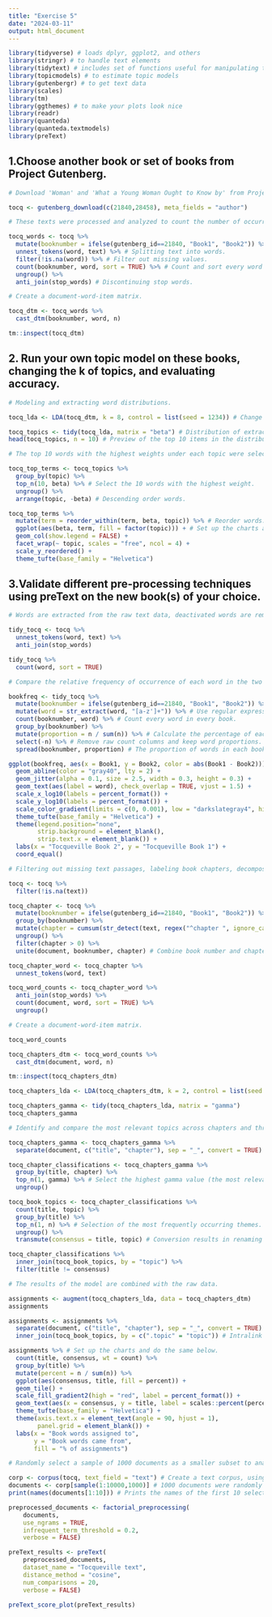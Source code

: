 ```yaml
---
title: "Exercise 5"
date: "2024-03-11"
output: html_document
---
```


```r
library(tidyverse) # loads dplyr, ggplot2, and others
library(stringr) # to handle text elements
library(tidytext) # includes set of functions useful for manipulating text
library(topicmodels) # to estimate topic models
library(gutenbergr) # to get text data
library(scales)
library(tm)
library(ggthemes) # to make your plots look nice
library(readr)
library(quanteda)
library(quanteda.textmodels)
library(preText)
```

## 1.Choose another book or set of books from Project Gutenberg.

```r
# Download 'Woman' and 'What a Young Woman Ought to Know by' from Project Gutenberg.

tocq <- gutenberg_download(c(21840,28458), meta_fields = "author")
```

```r
# These texts were processed and analyzed to count the number of occurrences of each word (after removing the deactivated words) in each book.

tocq_words <- tocq %>%
  mutate(booknumber = ifelse(gutenberg_id==21840, "Book1", "Book2")) %>% # Assigning book numbers to each book.
  unnest_tokens(word, text) %>% # Splitting text into words.
  filter(!is.na(word)) %>% # Filter out missing values.
  count(booknumber, word, sort = TRUE) %>% # Count and sort every word in every book.
  ungroup() %>%
  anti_join(stop_words) # Discontinuing stop words.
```

```r
# Create a document-word-item matrix.

tocq_dtm <- tocq_words %>%
  cast_dtm(booknumber, word, n)

tm::inspect(tocq_dtm)
```

## 2. Run your own topic model on these books, changing the k of topics, and evaluating accuracy.

```r
# Modeling and extracting word distributions.

tocq_lda <- LDA(tocq_dtm, k = 8, control = list(seed = 1234)) # Change the K value as requested in the question.

tocq_topics <- tidy(tocq_lda, matrix = "beta") # Distribution of extracted subject terms.
head(tocq_topics, n = 10) # Preview of the top 10 items in the distribution of subject terms.
```

```r
# The top 10 words with the highest weights under each topic were selected and visualized using the ggplot2 package.

tocq_top_terms <- tocq_topics %>%
  group_by(topic) %>%
  top_n(10, beta) %>% # Select the 10 words with the highest weight.
  ungroup() %>%
  arrange(topic, -beta) # Descending order words.

tocq_top_terms %>% 
  mutate(term = reorder_within(term, beta, topic)) %>% # Reorder words.
  ggplot(aes(beta, term, fill = factor(topic))) + # Set up the charts and do the same below.
  geom_col(show.legend = FALSE) +
  facet_wrap(~ topic, scales = "free", ncol = 4) +
  scale_y_reordered() +
  theme_tufte(base_family = "Helvetica")
```

## 3.Validate different pre-processing techniques using preText on the new book(s) of your choice.

```r
# Words are extracted from the raw text data, deactivated words are removed, and the frequency of occurrence of the remaining words is calculated.

tidy_tocq <- tocq %>%
  unnest_tokens(word, text) %>%
  anti_join(stop_words)

tidy_tocq %>%
  count(word, sort = TRUE)
```

```r
# Compare the relative frequency of occurrence of each word in the two books.

bookfreq <- tidy_tocq %>%
  mutate(booknumber = ifelse(gutenberg_id==21840, "Book1", "Book2")) %>% # Assigning book numbers.
  mutate(word = str_extract(word, "[a-z']+")) %>% # Use regular expressions to extract words, making sure to include only letters and apostrophes.
  count(booknumber, word) %>% # Count every word in every book.
  group_by(booknumber) %>%
  mutate(proportion = n / sum(n)) %>% # Calculate the percentage of each word in the book it is in.
  select(-n) %>% # Remove raw count columns and keep word proportions.
  spread(booknumber, proportion) # The proportion of words in each book as a column.

ggplot(bookfreq, aes(x = Book1, y = Book2, color = abs(Book1 - Book2))) + # Set up the charts and do the same below.
  geom_abline(color = "gray40", lty = 2) +
  geom_jitter(alpha = 0.1, size = 2.5, width = 0.3, height = 0.3) +
  geom_text(aes(label = word), check_overlap = TRUE, vjust = 1.5) +
  scale_x_log10(labels = percent_format()) +
  scale_y_log10(labels = percent_format()) +
  scale_color_gradient(limits = c(0, 0.001), low = "darkslategray4", high = "gray75") +
  theme_tufte(base_family = "Helvetica") +
  theme(legend.position="none", 
        strip.background = element_blank(), 
        strip.text.x = element_blank()) +
  labs(x = "Tocqueville Book 2", y = "Tocqueville Book 1") +
  coord_equal()
```

```r
# Filtering out missing text passages, labeling book chapters, decomposing text into words, and calculating the frequency of occurrence of words other than stop words in each chapter.

tocq <- tocq %>%
  filter(!is.na(text))

tocq_chapter <- tocq %>%
  mutate(booknumber = ifelse(gutenberg_id==21840, "Book1", "Book2")) %>%
  group_by(booknumber) %>%
  mutate(chapter = cumsum(str_detect(text, regex("^chapter ", ignore_case = TRUE)))) %>% # Calculate the chapter number by detecting the beginning of the chapter.
  ungroup() %>%
  filter(chapter > 0) %>%
  unite(document, booknumber, chapter) # Combine book number and chapter number into a new column `document`.

tocq_chapter_word <- tocq_chapter %>%
  unnest_tokens(word, text)

tocq_word_counts <- tocq_chapter_word %>%
  anti_join(stop_words) %>%
  count(document, word, sort = TRUE) %>%
  ungroup()
```

```r
# Create a document-word-item matrix.

tocq_word_counts

tocq_chapters_dtm <- tocq_word_counts %>%
  cast_dtm(document, word, n)

tm::inspect(tocq_chapters_dtm)
```

```r
tocq_chapters_lda <- LDA(tocq_chapters_dtm, k = 2, control = list(seed = 1234))

tocq_chapters_gamma <- tidy(tocq_chapters_lda, matrix = "gamma")
tocq_chapters_gamma
```

```r
# Identify and compare the most relevant topics across chapters and throughout the book.

tocq_chapters_gamma <- tocq_chapters_gamma %>%
  separate(document, c("title", "chapter"), sep = "_", convert = TRUE)

tocq_chapter_classifications <- tocq_chapters_gamma %>%
  group_by(title, chapter) %>%
  top_n(1, gamma) %>% # Select the highest gamma value (the most relevant topic) in each chapter.
  ungroup()

tocq_book_topics <- tocq_chapter_classifications %>%
  count(title, topic) %>%
  group_by(title) %>%
  top_n(1, n) %>% # Selection of the most frequently occurring themes.
  ungroup() %>%
  transmute(consensus = title, topic) # Conversion results in renaming the book listings to `consensus`.

tocq_chapter_classifications %>%
  inner_join(tocq_book_topics, by = "topic") %>%
  filter(title != consensus)
```

```r
# The results of the model are combined with the raw data.

assignments <- augment(tocq_chapters_lda, data = tocq_chapters_dtm)
assignments
```

```r
assignments <- assignments %>%
  separate(document, c("title", "chapter"), sep = "_", convert = TRUE) %>% # Split document identifiers into book titles and chapter numbers.
  inner_join(tocq_book_topics, by = c(".topic" = "topic")) # Intralink chapter topic assignment information to the major themes of each book

assignments %>% # Set up the charts and do the same below.
  count(title, consensus, wt = count) %>%
  group_by(title) %>%
  mutate(percent = n / sum(n)) %>%
  ggplot(aes(consensus, title, fill = percent)) +
  geom_tile() +
  scale_fill_gradient2(high = "red", label = percent_format()) +
  geom_text(aes(x = consensus, y = title, label = scales::percent(percent))) +
  theme_tufte(base_family = "Helvetica") +
  theme(axis.text.x = element_text(angle = 90, hjust = 1),
        panel.grid = element_blank()) +
  labs(x = "Book words assigned to",
       y = "Book words came from",
       fill = "% of assignments")
```

```r
# Randomly select a sample of 1000 documents as a smaller subset to analyze and print out the names of the top 10 documents.

corp <- corpus(tocq, text_field = "text") # Create a text corpus, using the "text" column in the tocq data frame as the text source.
documents <- corp[sample(1:10000,1000)] # 1000 documents were randomly selected from the corpus.
print(names(documents[1:10])) # Prints the names of the first 10 selected documents.
```

```r
preprocessed_documents <- factorial_preprocessing(
    documents,
    use_ngrams = TRUE,
    infrequent_term_threshold = 0.2,
    verbose = FALSE)
```

```r
preText_results <- preText(
    preprocessed_documents,
    dataset_name = "Tocqueville text",
    distance_method = "cosine",
    num_comparisons = 20,
    verbose = FALSE)
```

```r
preText_score_plot(preText_results)
```
